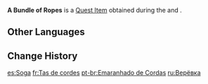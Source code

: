 {{Item Infobox
|id           = 100308
|image        = Item Ropes.png|Ropes
|type         = Quest Items
|description  = A bundle of sturdy ropes long enough to temporarily hold certain things together for a time, however short it may be.
|source1      = Obtained during [[Urgent Repairs]]
|source2      = Obtained during [[A Surprise Gift]]
}}
'''A Bundle of Ropes''' is a [[Quest Item]] obtained during the {{Quest|Urgent Repairs}} and {{Quest|A Surprise Gift}}.

==Other Languages==
{{Other Languages
|en      = A Bundle of Ropes
|zhs     = 一捆绳索
|zhs_rm  = Yī Kǔn Shéngsuǒ
|zht     = 一捆繩索
|zht_rm  = Yī Kǔn Shéngsuǒ
|ja      = ロープ
|ja_rm   = Roopu
|ko      = 밧줄 다발
|es      = Soga
|fr      = Tas de cordes
|ru      = Верёвка
|th      = A Bundle of Ropes
|vi      = Một Bó Dây
|de      = Ein Seilbündel
|id      = Seikat Tali
|pt      = Emaranhado de Cordas
|tr      = İp Tomarı
|it      = Rotolo di corda
}}

==Change History==
{{Change History|1.0}}

[[es:Soga]]
[[fr:Tas de cordes]]
[[pt-br:Emaranhado de Cordas]]
[[ru:Верёвка]]